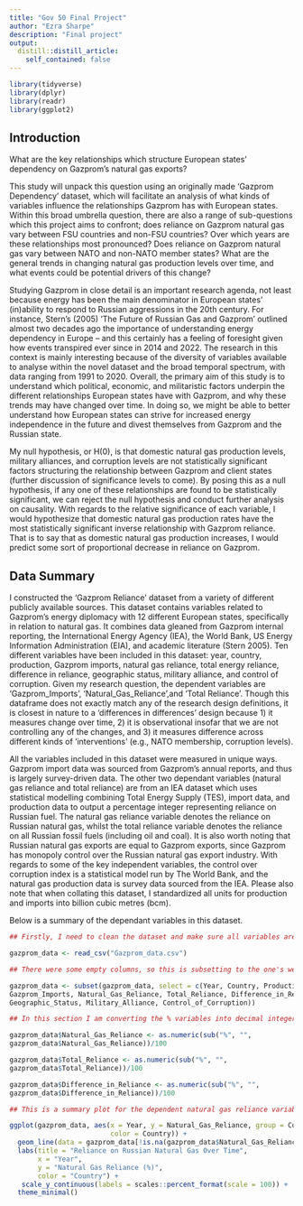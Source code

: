```yaml
---
title: "Gov 50 Final Project"
author: "Ezra Sharpe"
description: "Final project"
output:
  distill::distill_article:
    self_contained: false
---
```


```r
library(tidyverse)
library(dplyr)
library(readr)
library(ggplot2)
```

## Introduction 

What are the key relationships which structure European states’ dependency on 
Gazprom’s natural gas exports?

This study will unpack this question using an originally made ‘Gazprom 
Dependency’ dataset, which will facilitate an analysis of what kinds of 
variables influence the relationships Gazprom has with European states. Within 
this broad umbrella question, there are also a range of sub-questions which this
project aims to confront; does reliance on Gazprom natural gas vary between FSU 
countries and non-FSU countries? Over which years are these relationships most 
pronounced? Does reliance on Gazprom natural gas vary between NATO and non-NATO
member states? What are the general trends in changing natural gas production 
levels over time, and what events could be potential drivers of this change? 

Studying Gazprom in close detail is an important research agenda, not least 
because energy has been the main denominator in European states’ (in)ability to
respond to Russian aggressions in the 20th century. For instance, Stern’s (2005)
‘The Future of Russian Gas and Gazprom’ outlined almost two decades ago the 
importance of understanding energy dependency in Europe – and this certainly has
a feeling of foresight given how events transpired ever since in 2014 and 2022.
The research in this context is mainly interesting because of the diversity of 
variables available to analyse within the novel dataset and the broad temporal 
spectrum, with data ranging from 1991 to 2020. Overall, the primary aim of this
study is to understand which political, economic, and militaristic factors 
underpin the different relationships European states have with Gazprom, and why 
these trends may have changed over time. In doing so, we might be able to better
understand how European states can strive for increased energy independence in
the future and divest themselves from Gazprom and the Russian state. 

My null hypothesis, or H(0), is that domestic natural gas production levels, 
military alliances, and corruption levels are not statistically significant 
factors structuring the relationship between Gazprom and client states (further
discussion of significance levels to come). By posing this as a null hypothesis,
if any one of these relationships are found to be statistically significant, we
can reject the null hypothesis and conduct further analysis on causality. With
regards to the relative significance of each variable, I would hypothesize that
domestic natural gas production rates have the most statistically significant 
inverse relationship with Gazprom reliance. That is to say that as domestic 
natural gas production increases, I would predict some sort of proportional 
decrease in reliance on Gazprom. 

## Data Summary

I constructed the  ‘Gazprom Reliance’ dataset from a variety of different 
publicly available sources. This dataset contains variables related to Gazprom’s
energy diplomacy with 12 different European states, specifically in relation to 
natural gas. It combines data gleaned from Gazprom internal reporting, the 
International Energy Agency (IEA), the World Bank, US Energy Information 
Administration (EIA), and academic literature (Stern 2005). Ten different 
variables have been included in this dataset: year, country, production, Gazprom
imports, natural gas reliance, total energy reliance, difference in reliance, 
geographic status, military alliance, and control of corruption. Given my
research question, the dependent variables are ‘Gazprom_Imports’, 
‘Natural_Gas_Reliance’,and ‘Total Reliance’. Though this dataframe does not 
exactly match any of the research design definitions, it is closest in nature to
a ‘differences in differences’ design because 1) it measures change over time,
2) it is observational insofar that we are not controlling any of the changes, 
and 3) it measures difference across different kinds of ‘interventions’ (e.g.,
NATO membership, corruption levels). 

All the variables included in this dataset were measured in unique ways. Gazprom 
import data was sourced from Gazprom’s annual reports, and thus is largely 
survey-driven data. The other two dependant variables (natural gas reliance and
total reliance) are from an IEA dataset which uses statistical modelling 
combining Total Energy Supply (TES), import data, and production data to output
a percentage integer representing reliance on Russian fuel. The natural gas
reliance variable denotes the reliance on Russian natural gas, whilst the total
reliance variable denotes the reliance on all Russian fossil fuels (including 
oil and coal). It is also worth noting that Russian natural gas exports are
equal to Gazprom exports, since Gazprom has monopoly control over the Russian 
natural gas export industry. With regards to some of the key independent
variables, the control over corruption index is a statistical model run by The 
World Bank, and the natural gas production data is survey data sourced from the
IEA. Please also note that when collating this dataset, I standardized all units
for production and imports into billion cubic metres (bcm). 

Below is a summary of the dependant variables in this dataset. 

```r

## Firstly, I need to clean the dataset and make sure all variables are correct

gazprom_data <- read_csv("Gazprom_data.csv")

## There were some empty columns, so this is subsetting to the one's we want

gazprom_data <- subset(gazprom_data, select = c(Year, Country, Production, 
Gazprom_Imports, Natural_Gas_Reliance, Total_Reliance, Difference_in_Reliance, 
Geographic_Status, Military_Alliance, Control_of_Corruption))

## In this section I am converting the % variables into decimal integers

gazprom_data$Natural_Gas_Reliance <- as.numeric(sub("%", "", 
gazprom_data$Natural_Gas_Reliance))/100

gazprom_data$Total_Reliance <- as.numeric(sub("%", "", 
gazprom_data$Total_Reliance))/100

gazprom_data$Difference_in_Reliance <- as.numeric(sub("%", "", 
gazprom_data$Difference_in_Reliance))/100

## This is a summary plot for the dependent natural gas reliance variable

ggplot(gazprom_data, aes(x = Year, y = Natural_Gas_Reliance, group = Country, 
                         color = Country)) +
  geom_line(data = gazprom_data[!is.na(gazprom_data$Natural_Gas_Reliance), ]) +
  labs(title = "Reliance on Russian Natural Gas Over Time",
       x = "Year",
       y = "Natural Gas Reliance (%)",
       color = "Country") +
   scale_y_continuous(labels = scales::percent_format(scale = 100)) + 
  theme_minimal()
```

